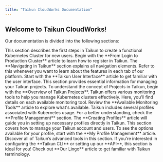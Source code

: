 ```yaml
---
title: "Taikun CloudWorks Documentation"
---
```


## **Welcome to Taikun** **CloudWorks!**

Our documentation is divided into the following sections:

<Card title="Getting Started with Taikun CloudWorks" icon="rocket" horizontal={true} href="Documentation/Topics/Getting Started/From Login to Production Cluster.mdx">
  This section describes the first steps in Taikun to create a functional Kubernetes Cluster for new users. Begin with the **From Login to Production Cluster** article to learn how to register in Taikun.
</Card>

<Card title="Navigating in Taikun CloudWorks" icon="compass" horizontal={true} href="Documentation/Topics/Navigating in Taikun/Taikun User Interface.mdx">
  The **Navigating in Taikun** section explains all navigation elements. Refer to this whenever you want to learn about the features in each tab of our platform. Start with the **Taikun User Interface** article to get familiar with the user interface.
</Card>

<Card title="Managing Your Projects" icon="folder" horizontal={true} href="Documentation/Topics/Managing your Projects/Overview of Taikun Projects.mdx">
  This section provides essential information for managing your Taikun projects. To understand the concept of Projects in Taikun, begin with the **Overview of Taikun Projects**.
</Card>

<Card title="Monitoring Your Projects" icon="eye" horizontal={true} href="Documentation/Topics/Monitoring your Projects/Available Monitoring tools.mdx">
  Taikun offers various monitoring tools to help you manage Kubernetes clusters effectively. Here, you'll find details on each available monitoring tool. Review the **Available Monitoring Tools** article to explore what's available.
</Card>

<Card title="Profile Management" icon="user" horizontal={true} href="Documentation/Topics/Profile Management/Creating Profiles.mdx">
  Taikun includes several profiles associated with Kubernetes usage. For a better understanding, check the **Profile Management** section. The **Creating Profiles** article will guide you in setting up necessary profiles directly in Taikun.
</Card>

<Card title="Account Management" icon="lock" horizontal={true} href="Documentation/Topics/Account Management/My Profile management.mdx">
  This section covers how to manage your Taikun account and users. To see the options available for your profile, start with the **My Profile Management** article.
</Card>

<Card title="Advanced Configuration" icon="wrench" horizontal={true} href="Documentation/Topics/Advanced Configuration/Taikun CLI.mdx">
  Discover all of Taikun’s advanced tools in this section. If you're interested in configuring the **Taikun CLI** or setting up our **API**, this section is ideal for you!
</Card>

<Card title="Taikun CloudWorks Dictionary" icon="book" horizontal={true} href="Documentation/Topics/Taikun Dictionary/Our Lingo.mdx">
  Check out **Our Lingo** article to get familiar with Taikun terminology.
</Card>
